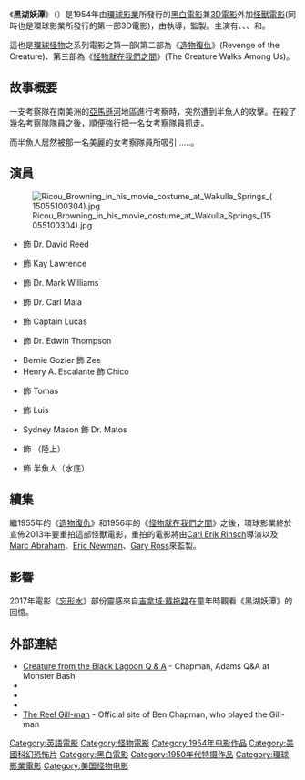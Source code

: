 {{noteTA
|T=zh-hk:黑湖妖;zh-tw:黑湖妖潭;zh-cn:黑湖妖谭;
|G1=Show
|1=zh-hk:黑湖妖;zh-tw:黑湖妖潭;zh-cn:黑湖妖谭;
|2=zh-hk:忘形水;zh-tw:水底情深;zh-cn:水形物语;
|3=zh-hk:吉拿域·戴拖路;zh-tw:吉勒摩·戴托羅;zh-cn:吉列尔莫·德尔·托罗;
}}
{{Infobox Film
| name = 黑湖妖潭
| original_name  = {{lang|en|''Creature from the Black Lagoon''}}
| image = Creature from the Black Lagoon poster.jpg
| caption = 
| director = {{link-en|傑克·阿諾德 (導演)|Jack Arnold (director)|傑克·阿諾德}}
| producer = {{link-en|威廉·阿蘭|William Alland}}
| writer = {{link-en|哈利·埃斯賽克斯|Harry Essex}}<br />{{link-en|阿圖·A·羅斯|Arthur A. Ross}}
| story = {{link-en|Maurice Zimm|Maurice Zimm}}
| starring = {{link-en|理查德·卡爾森 (演員)|Richard Carlson (actor)|理查德·卡爾森}}<br />{{link-en|茱莉·亞當斯|Julie Adams}}<br />{{link-en|理查德·丹寧|Richard Denning}}<br />{{link-en|安東尼奧·莫雷諾|Antonio Moreno}}
| music = [[亨利·曼西尼|亨利·曼西尼]]<br />{{link-en|Hans J. Salter|Hans J. Salter}}<br />{{link-en|赫曼·史坦|Herman Stein}}
| cinematography = William E. Snyder
| editing = {{link-en|泰德·J·肯特|Ted J. Kent}}
| distributor = [[環球影業|環球影業]]
| released = {{USA}} {{start date|1954|3|5}}
| runtime = 79分鐘
| language = [[英語|英語]]
| budget = 不詳
| gross = 1,300,000 美元
| amg_id = 1:11478
| imdb_id = 0046876
| followed_by    = 《[[造物復仇|造物復仇]]》
| cn_name        = 黑湖妖谭
| hk_name        = 黑湖妖
| tw_name        = 黑湖妖潭
}}
《'''黑湖妖潭'''》（{{lang-en|''Creature from the Black Lagoon''}}）是1954年由[[環球影業|環球影業]]所發行的[[黑白電影|黑白電影]]兼[[3D電影|3D電影]]外加[[怪獸電影|怪獸電影]](同時也是環球影業所發行的第一部3D電影)，由{{link-en|傑克·阿諾德 (導演)|Jack Arnold (director)|傑克·阿諾德}}執導，{{link-en|威廉·阿蘭|William Alland}}監製。主演有{{link-en|理查德·卡爾森 (演員)|Richard Carlson (actor)|理查德·卡爾森}}、{{link-en|茱莉·亞當斯|Julie Adams}}、{{link-en|理查德·丹寧|Richard Denning}}、{{link-en|安東尼奧·莫雷諾|Antonio Moreno}}和{{link-en|懷特·比塞爾|Whit Bissell}}。

這也是[[環球怪物|環球怪物]]之{{link-en|半魚人|Gill-man}}系列電影之第一部(第二部為《[[造物復仇|造物復仇]]》(Revenge of the Creature)、第三部為《[[怪物就在我們之間|怪物就在我們之間]]》(The Creature Walks Among Us)。

==故事概要==
一支考察隊在南美洲的[[亞馬遜河|亞馬遜河]]地區進行考察時，突然遭到半魚人的攻擊。在殺了幾名考察隊隊員之後，順便強行把一名女考察隊員抓走。

而半魚人居然被那一名美麗的女考察隊員所吸引......。

== 演員 ==
[[File:Ricou_Browning_in_his_movie_costume_at_Wakulla_Springs_(15055100304).jpg|thumb]]
* {{link-en|理查德·卡爾森 (演員)|Richard Carlson (actor)|理查德·卡爾森}} 飾 Dr. David Reed
* {{link-en|茱莉·亞當斯|Julie Adams}} 飾 Kay Lawrence
* {{link-en|理查德·丹寧|Richard Denning}} 飾 Dr. Mark Williams
* {{link-en|安東尼奧·莫雷諾|Antonio Moreno}} 飾 Dr. Carl Maia
* {{link-en|內斯特·佩瓦|Nestor Paiva}} 飾 Captain Lucas
* {{link-en|懷特·比塞爾|Whit Bissell}} 飾 Dr. Edwin Thompson
* Bernie Gozier 飾 Zee
* Henry A. Escalante 飾 Chico
* {{link-en|佩里·羅培茲|Perry Lopez}} 飾 Tomas
* {{link-en|羅德·里德溫|Rodd Redwing}} 飾 Luis
* Sydney Mason 飾 Dr. Matos
* {{link-en|班·查普曼 (演員)|Ben Chapman (actor)|班·查普曼}} 飾 {{link-en|半魚人|Gill-man}}（陸上）
* {{link-en|里古·白朗寧|Ricou Browning}} 飾 半魚人（水底）

==續集==
繼1955年的《[[造物復仇|造物復仇]]》和1956年的《[[怪物就在我們之間|怪物就在我們之間]]》之後，環球影業終於宣佈2013年要重拍這部怪獸電影，重拍的電影將由[[Carl_Erik_Rinsch|Carl Erik Rinsch]]導演以及[[Marc_Abraham|Marc Abraham]]、[[Eric_Newman|Eric Newman]]、[[Gary_Ross|Gary Ross]]來監製。

== 影響 ==
2017年電影《[[忘形水|忘形水]]》部份靈感來自[[吉拿域·戴拖路|吉拿域·戴拖路]]在童年時觀看《黑湖妖潭》的回憶。

==外部連結==
* [http://www.atomicmonsters.com/blacklagoon.htm/ Creature from the Black Lagoon Q & A]{{Wayback|url=http://www.atomicmonsters.com/blacklagoon.htm/ |date=20100116070822 }} - Chapman, Adams Q&A at Monster Bash
* {{imdb title|0046876}}
* {{tcmdb title|71745}}
* {{Amg movie|11478}}
* [http://www.the-reelgillman.com/ The Reel Gill-man]{{Wayback|url=http://www.the-reelgillman.com/ |date=20101130171547 }} - Official site of Ben Chapman, who played the Gill-man

{{Authority control}}

{{DEFAULTSORT:Creature From The Black Lagoon(1954 film)}}
[[Category:英語電影|Category:英語電影]]
[[Category:怪物電影|Category:怪物電影]]
[[Category:1954年电影作品|Category:1954年电影作品]]
[[Category:美國科幻恐怖片|Category:美國科幻恐怖片]]
[[Category:黑白電影|Category:黑白電影]]
[[Category:1950年代特摄作品|Category:1950年代特摄作品]]
[[Category:環球影業電影|Category:環球影業電影]]
[[Category:美国怪物电影|Category:美国怪物电影]]